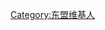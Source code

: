 {{Userbox
  |id=<!-- 合理使用文件：Seal_of_ASEAN.svg --><!-- 合理使用文件：Seal_of_ASEAN.svg -->[[File:ASEAN Nations Flags in Jakarta 3.jpg|60px]]
  |id-c=#BDBBD7
  |info=<span lang="zh-cn">這個用戶来自'''[[東盟]]國家'''。</span>
  |info-c=#F5DEB3
  |info-s=10
  |border-c=#120A8F
}}

[[Category:东盟维基人]]<noinclude>
</noinclude>